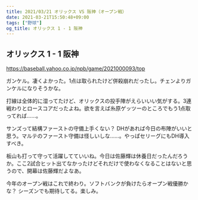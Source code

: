 ```yaml
---
title: 2021/03/21 オリックス VS 阪神（オープン戦）
date: 2021-03-21T15:50:48+09:00
tags: ["野球"]
og_title: オリックス 1 - 1 阪神
---
```


## オリックス 1 - 1 阪神

https://baseball.yahoo.co.jp/npb/game/2021000093/top

ガンケル。凄くよかった。1点は取られたけど併殺崩れだったし。チェンよりガンケルになりそうかな。

打線は全体的に湿ってたけど、オリックスの投手陣がえらいいい気がする。3連戦わりとロースコアだったよね。欲を言えば糸原ゲッツーのところでもう1点取ってれば……。

サンズって結構ファーストの守備上手くない？ DHがあれば今日の布陣がいいと思う。マルテのファースト守備は怪しいしな……。やっぱセリーグにもDH導入すべき。

板山も打って守って活躍してていいね。今日は佐藤輝は休養日だったんだろうか。ここ2試合ヒット出てなかったけどそれだけで使わなくなることはないと思うので、開幕は佐藤輝だよなあ。

今年のオープン戦はこれで終わり。ソフトバンクが負けたらオープン戦優勝かな？ シーズンでも期待してる。楽しみ。